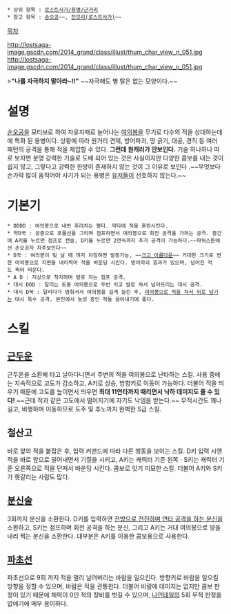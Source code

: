  * 상위 항목 : [[로스트사가/용병/근거리]]
 * 참고 항목 : [[손오공]]~~, [[진모리(로스트사가)]]~~

[[목차]]

http://lostsaga-image.gscdn.com/2014_grand/class/illust/thum_char_view_n_051.jpg
http://lostsaga-image.gscdn.com/2014_grand/class/illust/thum_char_view_o_051.jpg

>'''"나를 자극하지 말아라~!!"'''
~~자극해도 별 탈은 없는 모양이다.~~

= 설명 =
[[손오공]]을 모티브로 하여 자유자재로 늘어나는 [[여의봉]]을 무기로 다수의 적을 상대하는데에 특화 된 용병이다. 상황에 따라 원거리 견제, 방어파괴, 땅 긁기, 대공, 경직 등 여러 패턴의 공격을 통해 적을 제압할 수 있다. '''그런데 원캐러가 안보인다.''' 기술 하나하나 따로 보자면 분명 강력한 기술로 도배 되어 있는 것은 사실이지만 다양한 콤보를 내는 것이 쉽지 않고, 그렇다고 강력한 한방이 존재하지 않는 것이 그 이유로 보인다 .~~무엇보다 손가락 많이 움직어야 사기가 되는 용병은 [[초딩|유저]]들이 선호하지 않는다.~~

= 기본기 =
 * DDDD : 여의봉으로 네번 후려치는 평타. 막타에 적을 혼란시킨다.
 * 약D꾹 : 공중으로 포물선을 그리며 점프하면서 여의봉으로 회전 공격을 가하는 공격. 중간에 A키를 누르면 점프로 캔슬, D키를 누르면 2연속까지 추가 공격이 가능하다.~~파워스톤에선 손오공자 자주보인다~~
 * D꾹 : 여의봉이 빛 날 때 까지 차징하면 발동가능, ~~[[크고 아름다운]]~~ 거대한 크기로 변한 여의봉으로 지면을 내리찍어 적을 바운딩 시킨다. 방어파괴 효과가 있으며, 넘어진 적도 찍어 띄운다.
 * A D : 지상으로 착지하며 발로 차는 점프 공격.
 * 대시 DDD : 달리는 도중 여의봉으로 두번 치고 발로 차서 넘어뜨리는 대시 공격.
 * 대시 D꾹 : 달리다가 멈춰서서 여의봉을 길게 늘린 후, [[암흑주술사|여의봉으로 적을 쳐서 뒤로 넘기는]] 대시 특수 공격. 본진에서 농성 중인 적들 끌어내기에 좋다.

= 스킬 =
== [[근두운]] ==
근두운을 소환해 타고 날아다니면서 주변의 적을 여의봉으로 난타하는 스킬. 사용 중에는 지속적으로 고도가 감소하고, A키로 상승, 방향키로 이동이 가능하다. 더불어 적을 띄우기 때문에 고도를 높이면서 띄우면 '''최대 11연타까지 때리면서 낙하 데미지도 줄 수 있다!''' ~~근데 적과 같은 고도에서 떨어지기에 자기도 낙뎀을 받는다.~~ 무적시간도 꽤나 길고, 비행하며 이동하므로 도주 및 추노까지 완벽한 S급 스킬.

== 철산고 ==
바로 앞의 적을 붙잡은 후, 입력 커맨드에 따라 다른 행동을 보이는 스킬. D키 입력 시엔 적을 바로 앞으로 밀어내면서 기절을 시키고, A키는 캐릭터 기준 왼쪽ㆍS키는 캐릭터 기준 오른쪽으로 적을 던져서 바운딩 시킨다. 콤보로 잇기 미묘한 스킬. 더불어 A키와 S키가 햇갈리는 사람도 많다.

== [[분신술]] ==
3회까지 분신을 소환한다. D키를 입력하면 [[인형사(로스트사가)|전방으로 전진하며 연타 공격을 하는 분신]]을 소환하고, S키는 점프하며 회전 공격을 하는 분신, 그리고 A키는 거대 여의봉으로 땅을 내리 찍는 분신을 소환한다. 대부분은 A키를 이용한 콤보용으로 사용한다.

== [[파초선]] ==
파초선으로 9회 까지 적을 멀리 날려버리는 바람을 일으킨다. 방향키로 바람을 일으킬 방향을 정할 수 있으며, 바람은 적을 관통한다. 더불어 바람에 데미지는 없지만 콤보 판정이 있기 때문에 체력이 0인 적의 장비를 벗길 수 있으며, [[구미호(로스트사가)|나인테일]]의 5회 무적 판정을 없애기에 매우 용이하다.
